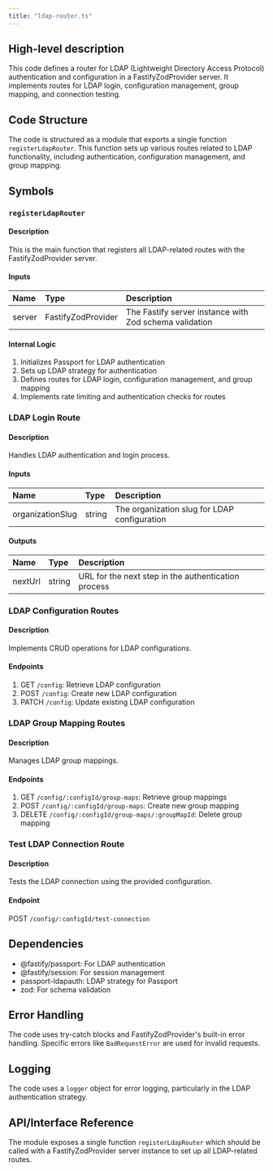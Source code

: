 ```yaml
---
title: "ldap-router.ts"
---
```


## High-level description
This code defines a router for LDAP (Lightweight Directory Access Protocol) authentication and configuration in a FastifyZodProvider server. It implements routes for LDAP login, configuration management, group mapping, and connection testing.

## Code Structure
The code is structured as a module that exports a single function `registerLdapRouter`. This function sets up various routes related to LDAP functionality, including authentication, configuration management, and group mapping.

## Symbols

### `registerLdapRouter`
#### Description
This is the main function that registers all LDAP-related routes with the FastifyZodProvider server.

#### Inputs
| Name | Type | Description |
|:-----|:-----|:------------|
| server | FastifyZodProvider | The Fastify server instance with Zod schema validation |

#### Internal Logic
1. Initializes Passport for LDAP authentication
2. Sets up LDAP strategy for authentication
3. Defines routes for LDAP login, configuration management, and group mapping
4. Implements rate limiting and authentication checks for routes

### LDAP Login Route
#### Description
Handles LDAP authentication and login process.

#### Inputs
| Name | Type | Description |
|:-----|:-----|:------------|
| organizationSlug | string | The organization slug for LDAP configuration |

#### Outputs
| Name | Type | Description |
|:-----|:-----|:------------|
| nextUrl | string | URL for the next step in the authentication process |

### LDAP Configuration Routes
#### Description
Implements CRUD operations for LDAP configurations.

#### Endpoints
1. GET `/config`: Retrieve LDAP configuration
2. POST `/config`: Create new LDAP configuration
3. PATCH `/config`: Update existing LDAP configuration

### LDAP Group Mapping Routes
#### Description
Manages LDAP group mappings.

#### Endpoints
1. GET `/config/:configId/group-maps`: Retrieve group mappings
2. POST `/config/:configId/group-maps`: Create new group mapping
3. DELETE `/config/:configId/group-maps/:groupMapId`: Delete group mapping

### Test LDAP Connection Route
#### Description
Tests the LDAP connection using the provided configuration.

#### Endpoint
POST `/config/:configId/test-connection`

## Dependencies
- @fastify/passport: For LDAP authentication
- @fastify/session: For session management
- passport-ldapauth: LDAP strategy for Passport
- zod: For schema validation

## Error Handling
The code uses try-catch blocks and FastifyZodProvider's built-in error handling. Specific errors like `BadRequestError` are used for invalid requests.

## Logging
The code uses a `logger` object for error logging, particularly in the LDAP authentication strategy.

## API/Interface Reference
The module exposes a single function `registerLdapRouter` which should be called with a FastifyZodProvider server instance to set up all LDAP-related routes.